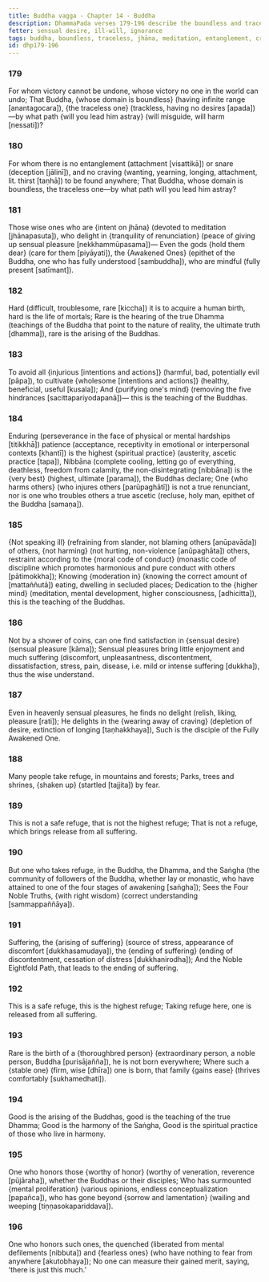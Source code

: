```yaml
---
title: Buddha vagga - Chapter 14 - Buddha
description: DhammaPada verses 179-196 describe the boundless and traceless nature of the Buddha, the teachings of all the Buddhas, rarity of a human birth, rarity of the arising of a Buddha, what is a safe refuge that leads to release from suffering, and the merit gained by ones who honor the Buddhas or their disciples.
fetter: sensual desire, ill-will, ignorance
tags: buddha, boundless, traceless, jhāna, meditation, entanglement, craving, jhāna, renunciation, tranquility, peace, sensual desire, human birth, mortal, dhamma, injury, harm, wholesome, purification, hindrances, endurance, patience, Nibbāna, ascetic, slander, restraint, moderation, seclusion, higher mind, sensual pleasure, delight, refuge, buddha, saṅgha, community, four noble truths, noble eightfold path, suffering, cessation, ending, mental proliferation, defilements, merit, spiritual practice, harmony
id: dhp179-196
---
```


### 179

For whom victory cannot be undone,
whose victory no one in the world can undo;
That Buddha, \{whose domain is boundless} (having infinite range [anantagocara]),
\{the traceless one} (trackless, having no desires [apada])—by what path \{will you lead him astray} (will misguide, will harm [nessati])?

### 180

For whom there is no entanglement (attachment [visattikā]) or snare (deception [jālinī]),
and no craving (wanting, yearning, longing, attachment, lit. thirst [taṇhā]) to be found anywhere;
That Buddha, whose domain is boundless,
the traceless one—by what path will you lead him astray?

### 181

Those wise ones who are \{intent on jhāna} (devoted to meditation [jhānapasuta]),
who delight in \{tranquility of renunciation} (peace of giving up sensual pleasure [nekkhammūpasama])—
Even the gods \{hold them dear} (care for them [piyāyati]),
the \{Awakened Ones} (epithet of the Buddha, one who has fully understood [sambuddha]), who are mindful (fully present [satīmant]).

### 182

Hard (difficult, troublesome, rare [kiccha]) it is to acquire a human birth,
hard is the life of mortals;
Rare is the hearing of the true Dhamma (teachings of the Buddha that point to the nature of reality, the ultimate truth [dhamma]),
rare is the arising of the Buddhas.

### 183

To avoid all \{injurious [intentions and actions]} (harmful, bad, potentially evil [pāpa]),
to cultivate \{wholesome [intentions and actions]} (healthy, beneficial, useful [kusala]);
And \{purifying one's mind} (removing the five hindrances [sacittapariyodapanā])—
this is the teaching of the Buddhas.

### 184

Enduring (perseverance in the face of physical or mental hardships [titikkhā]) patience (acceptance, receptivity in emotional or interpersonal contexts [khantī]) is the highest \{spiritual practice} (austerity, ascetic practice [tapa]),
Nibbāna (complete cooling, letting go of everything, deathless, freedom from calamity, the non-disintegrating [nibbāna]) is the \{very best} (highest, ultimate [parama]), the Buddhas declare;
One \{who harms others} (who injures others [parūpaghātī]) is not a true renunciant,
nor is one who troubles others a true ascetic (recluse, holy man, epithet of the Buddha [samaṇa]).

### 185

\{Not speaking ill} (refraining from slander, not blaming others [anūpavāda]) of others, \{not harming} (not hurting, non-violence [anūpaghāta]) others,
restraint according to the \{moral code of conduct} (monastic code of discipline which promotes harmonious and pure conduct with others [pātimokkha]);
Knowing \{moderation in} (knowing the correct amount of [mattaññutā]) eating,
dwelling in secluded places;
Dedication to the \{higher mind} (meditation, mental development, higher consciousness, [adhicitta]),
this is the teaching of the Buddhas.

### 186

Not by a shower of coins,
can one find satisfaction in \{sensual desire} (sensual pleasure [kāma]);
Sensual pleasures bring little enjoyment and much suffering (discomfort, unpleasantness, discontentment, dissatisfaction, stress, pain, disease, i.e. mild or intense suffering [dukkha]),
thus the wise understand.

### 187

Even in heavenly sensual pleasures,
he finds no delight (relish, liking, pleasure [rati]);
He delights in the \{wearing away of craving} (depletion of desire, extinction of longing [taṇhakkhaya]),
Such is the disciple of the Fully Awakened One.

### 188

Many people take refuge,
in mountains and forests;
Parks, trees and shrines,
\{shaken up} (startled [tajjita]) by fear.

### 189

This is not a safe refuge,
that is not the highest refuge;
That is not a refuge,
which brings release from all suffering.

### 190

But one who takes refuge,
in the Buddha, the Dhamma, and the Saṅgha (the community of followers of the Buddha, whether lay or monastic, who have attained to one of the four stages of awakening [saṅgha]);
Sees the Four Noble Truths,
\{with right wisdom} (correct understanding [sammappaññāya]).

### 191

Suffering, the \{arising of suffering} (source of stress, appearance of discomfort [dukkhasamudaya]),
the \{ending of suffering} (ending of discontentment, cessation of distress [dukkhanirodha]);
And the Noble Eightfold Path,
that leads to the ending of suffering.

### 192

This is a safe refuge,
this is the highest refuge;
Taking refuge here,
one is released from all suffering.

### 193

Rare is the birth of a \{thoroughbred person} (extraordinary person, a noble person, Buddha [purisājañña]),
he is not born everywhere;
Where such a \{stable one} (firm, wise [dhīra]) one is born,
that family \{gains ease} (thrives comfortably [sukhamedhati]).

### 194

Good is the arising of the Buddhas,
good is the teaching of the true Dhamma;
Good is the harmony of the Saṅgha,
Good is the spiritual practice of those who live in harmony.

### 195

One who honors those \{worthy of honor} (worthy of veneration, reverence [pūjāraha]),
whether the Buddhas or their disciples;
Who has surmounted \{mental proliferation} (various opinions, endless conceptualization [papañca]),
who has gone beyond \{sorrow and lamentation} (wailing and weeping [tiṇṇasokapariddava]).

### 196

One who honors such ones,
the quenched (liberated from mental defilements [nibbuta]) and \{fearless ones} (who have nothing to fear from anywhere [akutobhaya]);
No one can measure their gained merit,
saying, 'there is just this much.'